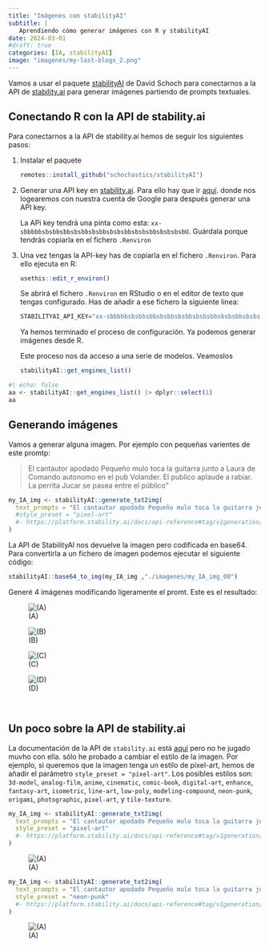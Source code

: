 ```yaml
---
title: "Imágenes con stabilityAI"
subtitle: | 
   Aprendiendo cómo generar imágenes con R y stabilityAI
date: 2024-03-01
#draft: true
categories: [IA, stabilityAI]
image: "imagenes/my-last-blogs_2.png"
---
```


Vamos a usar el paquete [stabilityAI](https://github.com/schochastics/stabilityAI) de David Schoch para conectarnos a la API de [stability.ai](https://stability.ai/) para generar imágenes partiendo de prompts textuales.

## Conectando R con la API de stability.ai

Para conectarnos a la API de stability.ai hemos de seguir los siguientes pasos:

1) Instalar el paquete

    ```r
    remotes::install_github("schochastics/stabilityAI")
    ```

2) Generar una API key en [stability.ai](https://stability.ai/). Para ello hay que ir [aquí](https://platform.stability.ai/). donde nos logearemos con nuestra cuenta de Google para después generar una API key. 

    La APi key tendrá una pinta como esta: `xx-sbbbbbsbsbbsbbsbsbbsbsbbsbsbsbbsbsbsbbsbsbsbsbU`. Guárdala porque tendrás copiarla en el fichero `.Renviron`

3) Una vez tengas la API-key has de copiarla en el fichero `.Renviron`. Para ello ejecuta en R:

    ```r
    usethis::edit_r_environ()
    ```

    Se abrirá el fichero `.Renviron` en RStudio o en el editor de texto que tengas configurado. Has de añadir a ese fichero la siguiente linea:

    ```r
    STABILITYAI_API_KEY="xx-sbbbbbsbsbbsbbsbsbbsbsbbsbsbsbbsbsbsbbsbsbsbsbU"
    ```

    Ya hemos terminado el proceso de configuración. Ya podemos generar imágenes desde R.


    Este proceso nos da acceso a una serie de modelos. Veamoslos


    ```r
    stabilityAI::get_engines_list()
    ```


```r
#| echo: false
aa <- stabilityAI::get_engines_list() |> dplyr::select(1)
aa
```


## Generando imágenes

Vamos a generar alguna imagen. Por ejemplo con pequeñas varientes de este promtp: 

> El cantautor apodado Pequeño mulo toca la guitarra junto a Laura de Comando autonomo en el pub Volander. El publico aplaude a rabiar. La perrita Jucar se pasea entre el público"


```r
my_IA_img <- stabilityAI::generate_txt2img(
  text_prompts = "El cantautor apodado Pequeño mulo toca la guitarra junto a Laura de Comando autonomo en el pub Volander. El publico aplaude a rabiar. La perrita Jucar se pasea entre el público",
  #style_preset = "pixel-art"
  #- https://platform.stability.ai/docs/api-reference#tag/v1generation/operation/textToImage
)
```


La API de StabilityAI nos devuelve la imagen pero codificada en base64. Para convertirla a un fichero de imagen podemos ejecutar el siguiente código:

```r
stabilityAI::base64_to_img(my_IA_img ,"./imagenes/my_IA_img_00")
```

Generé 4 imágenes modificando ligeramente el promt. Este es el resultado:


::: {layout-nrow=2}
![(A)](./imagenes/my_IA_img_01.png)

![(B)](./imagenes/my_IA_img_07.png)

![(C)](./imagenes/my_IA_img_03.png)

![(D)](./imagenes/my_IA_img_04.png)
:::


<br>

## Un poco sobre la API de stability.ai


La documentación de la API de `stability.ai` está [aquí](https://platform.stability.ai/docs/api-reference#tag/v1generation/operation/textToImage) pero no he jugado muvho con ella. sólo he probado a cambiar el estilo de la imagen. Por ejemplo, si queremos que la imagen tenga un estilo de pixel-art, hemos de añadir el parámetro `style_preset = "pixel-art"`. Los posibles estilos son: `3d-model`, `analog-film`, `anime`, `cinematic`, `comic-book`, `digital-art`, `enhance`, `fantasy-art`, `isometric`, `line-art`, `low-poly`, `modeling-compound`, `neon-punk`, `origami`, `photographic`, `pixel-art`, y `tile-texture`.

```r
my_IA_img <- stabilityAI::generate_txt2img(
  text_prompts = "El cantautor apodado Pequeño mulo toca la guitarra junto a Laura de Comando autonomo en el pub Volander. El publico aplaude a rabiar",
  style_preset = "pixel-art"
  #- https://platform.stability.ai/docs/api-reference#tag/v1generation/operation/textToImage
)
```

![(A)](./imagenes/my_IA_img_05.png)


```r
my_IA_img <- stabilityAI::generate_txt2img(
  text_prompts = "El cantautor apodado Pequeño mulo toca la guitarra junto a Laura de Comando autonomo en el pub Volander. El publico aplaude a rabiar",
  style_preset = "neon-punk"
  #- https://platform.stability.ai/docs/api-reference#tag/v1generation/operation/textToImage
)
```

![(A)](./imagenes/my_IA_img_06.png)


